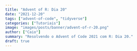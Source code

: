 ```yaml
---
title: "Advent of R: Dia 20"
date: "2021-12-20"
tags: ["advent-of-code", "tidyverse"]
categories: ["Tutoriais"]
image: "images/posts/banner/advent-of-r-20.png"
author: ["Caio"]
summary: "Resolvendo o Advent of Code 2021 com R: Dia 20."
draft: true
---
```

